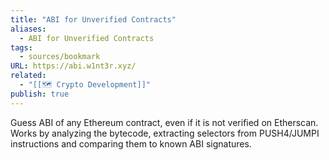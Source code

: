 ```yaml
---
title: "ABI for Unverified Contracts"
aliases:
  - ABI for Unverified Contracts
tags:
  - sources/bookmark
URL: https://abi.w1nt3r.xyz/
related:
  - "[[🗺️ Crypto Development]]"
publish: true
---
```


Guess ABI of any Ethereum contract, even if it is not verified on Etherscan. Works by analyzing the bytecode, extracting selectors from PUSH4/JUMPI instructions and comparing them to known ABI signatures.
